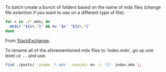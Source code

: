 To batch create a bunch of folders based on the name of mdx files (change file extention if you want to use on a different type of file): 

``` sh
for x in ./*.mdx; do
  mkdir "${x%.*}" && mv "$x" "${x%.*}"
done
```

From [StackExchange](https://unix.stackexchange.com/questions/219991/how-do-i-create-a-directory-for-every-file-in-a-parent-directory).


To rename all of the aforementioned mdx files to 'index.mdx', go up one level `cd ..` and use:

``` sh
find ./posts/ -iname '*.mdx' -execdir mv -i '{}' index.mdx \;
```